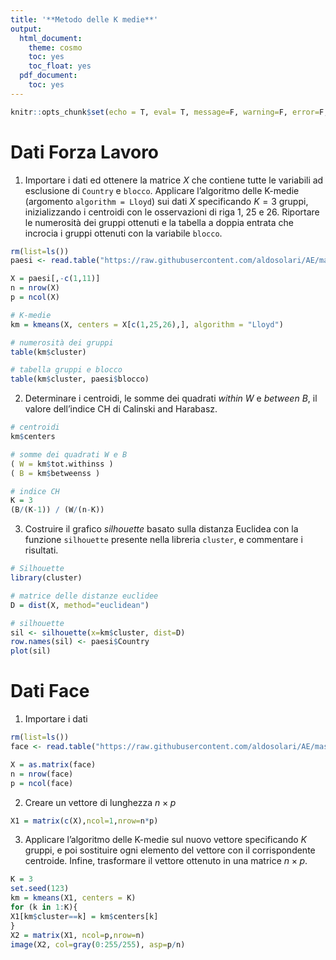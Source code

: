 ```yaml
---
title: '**Metodo delle K medie**'
output:
  html_document:
    theme: cosmo
    toc: yes
    toc_float: yes
  pdf_document:
    toc: yes
---
```


```r
knitr::opts_chunk$set(echo = T, eval= T, message=F, warning=F, error=F, comment=NA, cache=F, R.options=list(width=220))
```



# Dati Forza Lavoro

1. Importare i dati ed ottenere la matrice $X$ che contiene tutte le variabili ad esclusione di `Country` e `blocco`. 
Applicare l'algoritmo delle  K-medie (argomento `algorithm = Lloyd`) sui dati $X$ specificando $K=3$ gruppi, inizializzando i centroidi con le osservazioni di riga 1, 25 e 26. Riportare le numerosità dei gruppi ottenuti e la tabella a doppia entrata che incrocia i gruppi ottenuti con la variabile `blocco`. 

```r
rm(list=ls())
paesi <- read.table("https://raw.githubusercontent.com/aldosolari/AE/master/dati/paesi.txt", header=TRUE)

X = paesi[,-c(1,11)]
n = nrow(X)
p = ncol(X)

# K-medie
km = kmeans(X, centers = X[c(1,25,26),], algorithm = "Lloyd")

# numerosità dei gruppi
table(km$cluster)

# tabella gruppi e blocco
table(km$cluster, paesi$blocco)
```

2. Determinare i centroidi, le somme dei quadrati *within* $W$ e *between* $B$, il valore dell'indice CH di Calinski and Harabasz.

```r
# centroidi
km$centers

# somme dei quadrati W e B
( W = km$tot.withinss )
( B = km$betweenss )

# indice CH
K = 3
(B/(K-1)) / (W/(n-K))
```

3. Costruire il grafico *silhouette* basato sulla distanza Euclidea con la funzione `silhouette` presente nella libreria `cluster`, e commentare i risultati.

```r
# Silhouette
library(cluster)

# matrice delle distanze euclidee
D = dist(X, method="euclidean")

# silhouette
sil <- silhouette(x=km$cluster, dist=D)
row.names(sil) <- paesi$Country
plot(sil)
```


# Dati Face

1. Importare i dati

```r
rm(list=ls())
face <- read.table("https://raw.githubusercontent.com/aldosolari/AE/master/dati/face.txt", header=FALSE)

X = as.matrix(face)
n = nrow(face)
p = ncol(face)
```

2. Creare un vettore di lunghezza $n\times p$

```r
X1 = matrix(c(X),ncol=1,nrow=n*p)
```

3. Applicare l'algoritmo delle  K-medie sul nuovo vettore specificando $K$ gruppi, e poi sostituire ogni elemento del vettore con il corrispondente centroide. Infine, trasformare il vettore ottenuto in una matrice $n\times p$.

```r
K = 3
set.seed(123)
km = kmeans(X1, centers = K)
for (k in 1:K){
X1[km$cluster==k] = km$centers[k]
}
X2 = matrix(X1, ncol=p,nrow=n)
image(X2, col=gray(0:255/255), asp=p/n)
```


